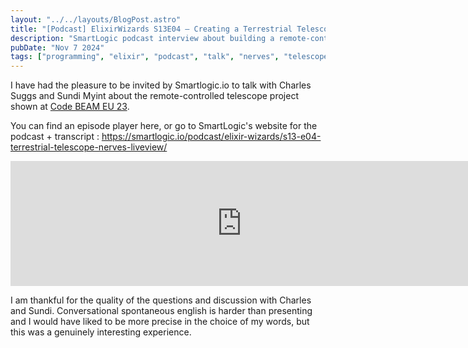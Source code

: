 ```yaml
---
layout: "../../layouts/BlogPost.astro"
title: "[Podcast] ElixirWizards S13E04 — Creating a Terrestrial Telescope using Nerves & LiveView"
description: "SmartLogic podcast interview about building a remote-controlled telescope with Elixir, Nerves, and LiveView - expanding on my Code BEAM EU 2023 presentation"
pubDate: "Nov 7 2024"
tags: ["programming", "elixir", "podcast", "talk", "nerves", "telescope"]
---
```


I have had the pleasure to be invited by Smartlogic.io to talk with Charles Suggs and Sundi Myint about the remote-controlled telescope project shown at [Code BEAM EU 23](https://lucassifoni.info/blog/prototyping-elixir-telescope-code-beam/).

You can find an episode player here, or go to SmartLogic's website for the podcast + transcript : https://smartlogic.io/podcast/elixir-wizards/s13-e04-terrestrial-telescope-nerves-liveview/

<iframe src="https://player.fireside.fm/v2/IAs5ixts+LhCaH77P?theme=dark" width="740" height="200" frameborder="0" scrolling="no"></iframe>

I am thankful for the quality of the questions and discussion with Charles and Sundi. Conversational spontaneous english is harder than presenting and I would have liked to be more precise in the choice of my words, but this was a genuinely interesting experience.
